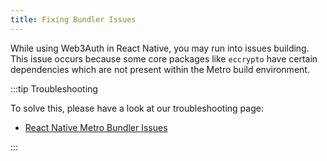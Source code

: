 ```yaml
---
title: Fixing Bundler Issues
---
```


While using Web3Auth in React Native, you may run into issues building. This issue occurs because
some core packages like `eccrypto` have certain dependencies which are not present within the Metro
build environment.

:::tip Troubleshooting

To solve this, please have a look at our troubleshooting page:

- [React Native Metro Bundler Issues](/troubleshooting/metro-issues)

:::
